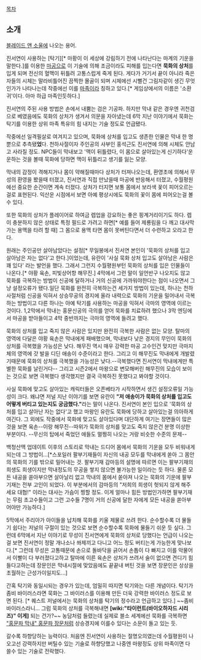 [[목차]]
== 소개 ==
[[블레이드 앤 소울]]에 나오는 용어.

진서연이 사용하는 [탁기][* 마황이 이 세상에 강림하기 전에 나타난다는 마계의 기운을 말한다.]를 이용한 [[마공]]으로 이 기술에 의해 조금이라도 피해를 입는다면 '''묵화의 상처'''를 입게 되며 전신의 혈맥이 뒤틀려 고통스럽게 죽게 된다. 게다가 거기서 끝이 아니라 죽은 자들의 시체는 말라비틀어진 끔찍한 몰골이 되며 시체에선 시뻘건 그림자같이 생긴 무엇인가가 나타나는데 작중에선 이를 [[마족]]이라 칭하고 있다.[* 게임상에서의 이름은 '소환귀'이다. 아마 하급 마족인듯하다.]

진서연의 주된 사용 방법은 손에서 내뿜는 검은 기공파. 하지만 막내 같은 경우엔 귀천검으로 베였음에도 묵화의 상처가 생겨서 의문을 자아냈는데 6막 지난 이야기에서 묵화는 탁기를 이용한 상위 마족 특유의 힘 내지는 기술 정도로 언급됐다.

작중에선 일격필살로 여겨지고 있으며, 묵화에 상처를 입고도 생존한 인물은 막내 한 명뿐으로 추측됐'''었'''다. 천하사절이자 주인공의 사부인 홍석근도 진서연에 의해 시체도 안남고 사라질 정도. 
NPC들이 막내보고 '맥이 뒤틀렸다, 이 몸으로 살아있는게 신기하다'운운하는 것을 볼때 묵화에 당하면 맥이 뒤틀리고 생기를 잃는 모양.

막내의 감정이 격해지거나 몸이 약해질때마다 상처가 터져나오는데, 환영초에 의해서 무성의 환영을 봤을때 터졌고, 진서연과 직접 만났을때 마공에 반응해서 터졌고, 수월평원에선 중요한 순간이면 계속 터졌다. 상처가 터지면 보통 몸에서 보라색 꽃이 피어오르는걸로 표현된다. 익산운 시점에서 보면 아예 평상시에도 묵화의 꽃이 몸에 피어오는걸 볼 수 있다.

또한 묵화의 상처가 플레이어로 하여금 렙업을 강요하는 좋은 핑계거리이기도 하다. 렙이 충분하지 않은 상태로 특정 필드로 가려고 하면[* 예를 들어 제룡림을 다 깨고 대사막가는 용맥을 타려 할 때] 그 몸으로 용맥 타면 몸이 못버틴다면서 더 수련하고 오라고 한다.

원래는 주인공만 살아남았다는 설정[* 무일봉에서 진서연 본인이 '묵화의 상처를 입고 살아남은 자는 없다'고 한다.]이었는데, 유란이 '사실 묵화 상처 입고도 살아남은 사람은 꽤 있다' 라는 발언을 했다. 그래서 그런지 수월평원부턴 묵화의 상처를 입은 인물들이 나온다.[* 야황 육손, 피빛상어항 해무진.] 4막에서 그런 말이 일언반구 나오지도 않고 묵화를 극복하는 방법이 신공에 달하거나 거의 신공에 가까워야한다는 점이 나오면서 그냥 설정오류가 됐다.일단 묵화를 완전히 극복하는건 세가지 방법이 있는데, 하나는 천하사절처럼 신공을 익혀서 상승무공의 경지에 올라 내력으로 묵화의 기운을 밀어내서 극복하는 방법이고 다른 하나는 아예 탁기를 사용하는 마공을 익혀서 극마의 영역에 이르는 것이다. 1,2막에서 막내는 홍문신공의 극의를 얻어 묵화를 치료하려 했으나 3막 엔딩에서 마공을 받아들이고 4막 중반까지는 극마의 영역에 들려고 했다.

묵화의 상처를 입고 죽지 않은 사람은 있지만 완전히 극복한 사람은 없는 모양. 탈마의 영역에 다달은 야황 육손은 막내에게 패배했으며, 막내보다 낮은 경지의 무인이 묵화의 상처를 극복했을 가능성은 낮다. 해무진 역시 매우 강력한 마공 고수인건 맞지만 극마지체의 영역에 갓 발을 디딘 애송이 수준이라고 한다. 그리고 이 해무진도 막내에게 개발렸기때문에 묵화의 상처를 극복했을 가능성은 낮다.--극복했다면 진서연이 막내에게만 특별한 묵화를 날린거다-- 그리고 시즌2에서 마왕으로 변모해버린 해무진의 모습이 보이는 것으로 보면 극복했다 생각했지만 결국 극복하진 못했다고 봐야할 것이다.

사실 묵화에 맞고도 살아있는 캐릭터들은 오픈베타가 시작하면서 생긴 설정오류일 가능성이 크다. 왜냐면 저널 지난 이야기를 보면 유란이 '''"저 애송이가 묵화의 상처를 입고도 어떻게 버티고 있는지도 궁금했다."'''라는 말이 나온다. 진서연이 본인 입으로 '묵화의 상처를 입고 살아난 자는 없다'고 했고 마왕인 유란도 묵화에 당하고 살아있는걸 의아하게 여긴다. 그 외에도 작중에서 묵화에 맞고도 살아있다며 대단하게 여기는 장면들이 많은 것을 보면 육손--이랑 해무진--따위가 묵화의 상처를 맞고도 죽지 않은건 분명 이상한 부분이다. --무신의 탑에서 죽었던 애들도 멀쩡히 나오는 거랑 비슷한 수준의 문제--

백청산맥 업데이트 이후의 스토리로 막내는 드디어 몸에서 묵화의 기운을 모두 비워내게 되는데 그 방법이...[*스포일러 팔부기재들이 자신의 내공 모두를 막내에게 쏟아 그 몸안의 묵화의 기를 밖으로 밀어내는 것. 팔부기재 감마등의 설명에 따르면 이는 팔부기재의 희생도 희생이지만 막내정도의 무공을 쌓지 않으면 불가능한 일이라는 듯 하다. 물론 모든 내공을 쏟아부으면 살아날리 없고 막내의 몸에서 쏟아져 나오는 묵화의 기운에 팔부기재는 전부 고인이 되었다. 이 부분에서의 감마등의 "저희의 희생이 헛되지 않게 해주세요 대협!" 이라는 대사는 가슴이 찡할 정도. 이게 얼마나 힘든 방법인가하면 팔부기재는 무림 초고수들이고 그런 고수들 7명이 거의 신공에 달한 자에게 모든 내공을 쏟아부어야만 가능하다.]

5막에서 주리아가 아이들을 납치해 묵화를 키울 제물로 쓰려 한다. 순수할수록 더 물들기 쉽다는 저널의 구절이 있는 것으로 보면 순수할수록 묵화에 물들기 쉬운 듯 싶다. 그런데 6막에서 지난 이야기로 무성이 진서연에게 묵화의 상처로 당했다는 언급이 나오는걸 보면 진서연이 정말 개나소나 쏴제끼고 다니고 어느 정도 버티는게 가능한게 맞나보다.[* 그런데 무성은 고통때문에 손으로 돌바닥을 긁어서 손톱이 다 빠지고 이를 악물어서 이빨이 다 부러졌다고하고 탈마에 이른 육손은 상처가 쓰려서 술이 없으면 견디기 힘들다고하는데 장문인은 막내시절에 맞았음에도 끝끝내 버틴 것을 보면 장문인은 상상을 초월하는 근성가이일지도...]

간혹 탁기와 동일시되는 경우가 있는데, 엄밀히 따지면 탁기와는 다른 개념이다. 탁기가 좀비 바이러스라면 묵화는 그 바이러스를 이용해 만든 더욱 강력한 바이러스 정도로 보면 된다. [* 퀘스트 저널에서는 묵화의 상처를 탁기의 정수라고 언급하고 있다.] ~~좀비 바이러스라니... 그럼 묵화의 상처를 극복해내면 '''[wiki:"타이런트(바이오하자드 시리즈)" 이게]''' 되는 건가?~~ 농담처럼 들렸는데 실제로 블소 세계에선 묵화를 극복하면 [["홍문파 막내" 홍문파 장문]]처럼 상승경지에 이를수 있다는 소문이 돌고 있는 듯.

갈수록 하향당하는 능력이다. 처음엔 진서연이 사용하는 절명오의였는데 수월평원이 나오고선 강력하지만 버틸수 있는 기술로 하향당했고 나중엔 마왕정도 상위 마족이면 다 쓸수 있는 기술로 전락했다.
